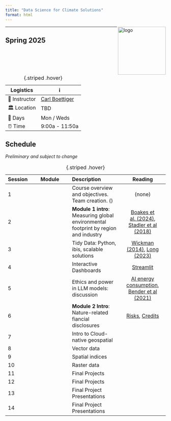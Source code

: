 ```yaml
---
title: "Data Science for Climate Solutions"
format: html
---
```



<img align="right" src="/assets/img/climate-solutions.png" width="150" alt="logo">




---

## Spring 2025


Logistics     | ℹ️ 
--------------|-----------------------------------------------
👤 Instructor | [Carl Boettiger](https://carlboettiger.info)
🏛 Location   | TBD
📅 Days       | Mon / Weds
⏰ Time       | 9:00a - 11:50a

: {.striped .hover}

## Schedule

*Preliminary and subject to change*

| Session | Module   | Description | Reading | 
| ---|:--------:|:----------- |:---------:|
| 1  | <i class="bi bi-egg-fill"></i> |  Course overview and objectives. Team creation. ([<i class="bi bi-display-fill"></i>](https://docs.google.com/presentation/d/1O7XmzI5u7d86CcjMh9rZ3_ZEkwuLaUgrB58FC6POGHs/edit?usp=sharing)) | (none) |
| 2  | <i class="bi bi-globe"></i> | **Module 1 intro**: Measuring global environmental footprint by region and industry  |  [<i class="bi bi-book-fill"></i> Boakes et al.  (2024)](https://doi.org/10.1038/s41467-024-49999-z), [<i class="bi bi-book-fill"></i> Stadler et al (2018)](https://doi.org/10.1111/jiec.12715) | 
| 3  | <i class="bi bi-globe"></i> | Tidy Data: Python, ibis, scalable solutions | [<i class="bi bi-book-fill"></i> Wickman (2014)](https://doi.org/10.18637/jss.v059.i10), [<i class="bi bi-book-fill"></i> Long (2023)](https://www.youtube.com/watch?v=Pa1PNfoOp-I)|  
| 4  | <i class="bi bi-globe"></i> | Interactive Dashboards | [<i class="bi bi-book-fill"></i> Streamlit](https://docs.streamlit.io/get-started/tutorials/create-an-app) |  
| 5  | <i class="bi bi-globe"></i> | Ethics and power in LLM models: discussion | [<i class="bi bi-book-fill"></i> AI energy consumption](https://www.deloitte.com/us/en/insights/industry/technology/technology-media-and-telecom-predictions/2025/genai-power-consumption-creates-need-for-more-sustainable-data-centers.html), [<i class="bi bi-book-fill"></i> Bender et al (2021)](https://doi.org/10.1145/3442188.3445922) |  
| 6  | <i class="bi bi-tree-fill"></i> | **Module 2 Intro**: Nature-related fiancial disclosures  | [<i class="bi bi-book-fill"></i> Risks](https://www.ngfs.net/sites/default/files/medias/documents/ngfs-conceptual-framework-nature-risks.pdf), [<i class="bi bi-book-fill"></i> Credits](https://www.biodiversitycreditalliance.org/wp-content/uploads/2025/05/377455_High_Level_Principles_to_Guide_the_Biodiversity_Credit_Market_En_v7_May-2025.pdf) |  
| 7  | <i class="bi bi-tree-fill"></i> | Intro to Cloud-native geospatial  | [<i class="bi bi-book-fill"></i>](#) |  
| 8  | <i class="bi bi-tree-fill"></i> | Vector data | [<i class="bi bi-book-fill"></i>](#) |  
| 9  | <i class="bi bi-tree-fill"></i> | Spatial indices | [<i class="bi bi-book-fill"></i>](#) |  
| 10 | <i class="bi bi-tree-fill"></i> | Raster data | [<i class="bi bi-book-fill"></i>](#) |  
| 11 | <i class="bi bi-mortarboard-fill"></i>  | Final Projects  | [<i class="bi bi-book-fill"></i>](#) |  
| 12 | <i class="bi bi-mortarboard-fill"></i>  | Final Projects  | [<i class="bi bi-book-fill"></i>](#) |  
| 13 | <i class="bi bi-mortarboard-fill"></i>  | Final Project Presentations  | [<i class="bi bi-book-fill"></i>](#) |  
| 14 | <i class="bi bi-mortarboard-fill"></i>  | Final Project Presentations | [<i class="bi bi-book-fill"></i>](#) |  


: {.striped .hover}


